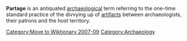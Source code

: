 [[Category:Move to Wiktionary 2007-09]]
'''Partage''' is an antiquated [[archaeology|archaeological]] term referring to the one-time standard practice of the divvying up of [[artifact]]s between archaeologists, their patrons and the host territory.

{{unreferenced|date=September 2007}}
[[Category:Archaeology]]
{{Importance|date=September 2007}}

{{archaeology-stub}}